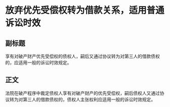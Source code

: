 # 放弃优先受偿权转为借款关系，适用普通诉讼时效
## 副标题
享有对破产财产优先受偿权的债权人，嗣后又通过协议转为对第三人的借款债权的，应适用一般的诉讼时效规定。
## 正文
法院在破产程序中裁定债权人享有对破产财产的优先受偿权，嗣后债权人又通过协议转为对第三人的借款债权的，债权人主张权利应适用一般的诉讼时效规定。
